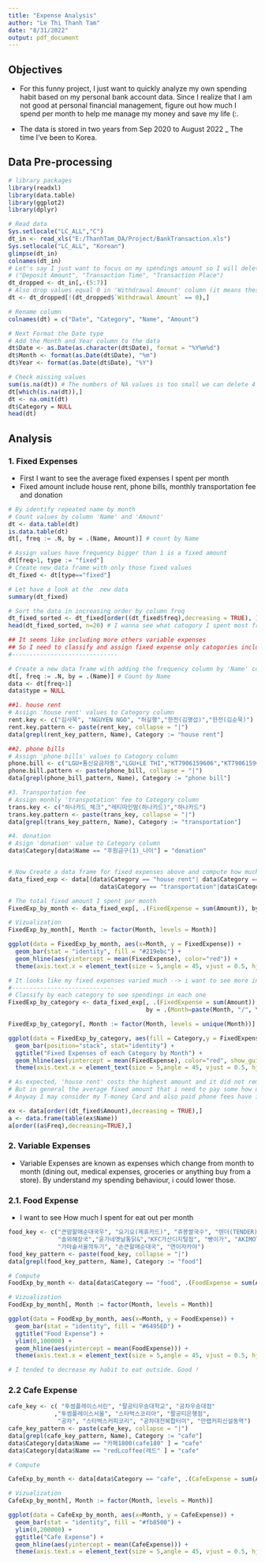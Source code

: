 ---
title: "Expense Analysis"
author: "Le Thi Thanh Tam"
date: "8/31/2022"
output: pdf_document
---

## Objectives

* For this funny project, I just want to quickly analyze my own spending habit based on my personal bank account data.
Since I realize that I am not good at personal financial management, figure out how much I spend per month to help me manage my money and save my life (:.

* The data is stored in two years from Sep 2020 to August 2022 _ The time I've been to Korea.

## Data Pre-processing

```{r}
# library packages
library(readxl)
library(data.table)
library(ggplot2)
library(dplyr)

# Read data
Sys.setlocale("LC_ALL","C")
dt_in <- read_xls("E:/ThanhTam_DA/Project/BankTransaction.xls")
Sys.setlocale("LC_ALL", "Korean")
glimpse(dt_in)
colnames(dt_in)
# Let's say I just want to focus on my spendings amount so I will delete some unnecessary columns 
# ("Deposit Amount", "Transaction Time", "Transaction Place")
dt_dropped <- dt_in[,-(5:7)]
# Also drop values equal 0 in 'Withdrawal Amount' column (it means these transactions is for 'Deposit Amount')
dt <- dt_dropped[!(dt_dropped$`Withdrawal Amount` == 0),]

# Rename column
colnames(dt) = c("Date", "Category", "Name", "Amount")

# Next Format the Date type
# Add the Month and Year column to the data
dt$Date <- as.Date(as.character(dt$Date), format = "%Y%m%d")
dt$Month <- format(as.Date(dt$Date), "%m")
dt$Year <- format(as.Date(dt$Date), "%Y")

# Check missing values
sum(is.na(dt)) # The numbers of NA values is too small we can delete 4 NA values
dt[which(is.na(dt)),] 
dt <- na.omit(dt)
dt$Category = NULL
head(dt)
```

## Analysis

### 1. Fixed Expenses

* First I want to see the average fixed expenses I spent per month
* Fixed amount include house rent, phone bills, monthly transportation fee and donation

```{r}
# By identify repeated name by month
# Count values by column 'Name' and 'Amount'
dt <- data.table(dt)
is.data.table(dt)
dt[, freq := .N, by = .(Name, Amount)] # count by Name

# Assign values have frequency bigger than 1 is a fixed amount
dt[freq>1, type := "fixed"]
# Create new data frame with only those fixed values
dt_fixed <- dt[type=="fixed"]

# Let have a look at the  new data
summary(dt_fixed)

# Sort the data in increasing order by column freq
dt_fixed_sorted <- dt_fixed[order((dt_fixed$freq),decreasing = TRUE), ]
head(dt_fixed_sorted, n=20) # I wanna see what catogory I spent most frequently (20 times) --> it turns out the convinient store near my last company (: 

## It seems like including more others variable expenses
## So I need to classify and assign fixed expense only catogories including: house rent, phone bills, bank transportation fee and donation
#------------------------------

# Create a new data frame with adding the frequency column by 'Name' column
dt[, freq := .N, by = .(Name)] # Count by Name
data <- dt[freq>1]
data$type = NULL

##1. house rent
# Assign 'house rent' values to Category column
rent.key <- c("김사묵", "NGUYEN NGO", "허길행","한전(김명섭)","한전(김순묵)")
rent.key.pattern <- paste(rent_key, collapse = "|")
data[grepl(rent_key_pattern, Name), Category := "house rent"]

##2. phone bills
# Assign 'phone bills' values to Catogory column
phone.bill <- c("LGU+통신요금자동","LGU+LE THI","KT7906159606","KT7906159604", "KT7906159608","KT7906159601", "KT7906159603", "KT7906159607", "KT7906159609","통신판매(ARS)_나")
phone.bill.pattern <- paste(phone_bill, collapse = "|")
data[grepl(phone_bill_pattern, Name), Category := "phone bill"]

#3. Transportation fee
# Assign monhly 'transpotation' fee to Category column
trans.key <- c("하나카드_체크","레티따인떰(하나카드)","하나카드")
trans.key.pattern <- paste(trans_key, collapse = "|")
data[grepl(trans_key_pattern, Name), Category := "transportation"]

#4. donation
# Asign 'donation' value to Category column
data$Category[data$Name == "후원금구(1)_나이"] = "donation"


# Now Create a data frame for fixed expenses above and compute how much spendings I did by month per year
data_fixed_exp <- data[(data$Category == "house rent"| data$Category == "phone bill"| 
                          data$Category == "transportation"|data$Category =="donation"),]

# The total fixed amount I spent per month
FixedExp_by_month <- data_fixed_exp[, .(FixedExpense = sum(Amount)), by = .(Month=paste(Month, "/", Year))]

# Vizualization
FixedExp_by_month[, Month := factor(Month, levels = Month)]

ggplot(data = FixedExp_by_month, aes(x=Month, y = FixedExpense)) +
  geom_bar(stat = "identity", fill = "#219ebc") +
  geom_hline(aes(yintercept = mean(FixedExpense), color="red")) +
  theme(axis.text.x = element_text(size = 5,angle = 45, vjust = 0.5, hjust=1))

# It looks like my fixed expenses varied much --> i want to see more in details
#-----------------------------
# Classify by each category to see spendings in each one
FixedExp_by_category <- data_fixed_exp[, .(FixedExpense = sum(Amount)), 
                                       by = .(Month=paste(Month, "/", Year), Category)]

FixedExp_by_category[, Month := factor(Month, levels = unique(Month))]

ggplot(data = FixedExp_by_category, aes(fill = Category,y = FixedExpense, x =Month)) +
  geom_bar(position="stack", stat="identity") +
  ggtitle("Fixed Expenses of each Category by Month") +
  geom_hline(aes(yintercept = mean(FixedExpense), color="red", show_guide = FALSE)) +
  theme(axis.text.x = element_text(size = 5,angle = 45, vjust = 0.5, hjust=1))

# As expected, 'house rent' costs the highest amount and it did not remain contant since I also paid for deposit house rent and advance payment
# But in general the average fixed amount that i need to pay some how under 250,000 KRW . It is a good sign (:
# Anyway I may consider my T-money Card and also paid phone fees have increased dramatically last month to decrease these costs.

ex <- data[order((dt_fixed$Amount),decreasing = TRUE),]
a <- data.frame(table(ex$Name))
a[order((a$Freq),decreasing=TRUE),]
```

### 2. Variable Expenses

* Variable Expenses are known as expenses which change from month to month (dining out, medical expenses, groceries or anything buy from a store). By understand my spending behaviour, i could lower those.

### 2.1. Food Expense

* I want to see How much I spent for eat out per month

```{r}
food_key <- c("큰맘할매순대국우", "요기요(제휴카드)", "쥬봉쌀국수", "텐더(TENDER)",
              "솔뫼해장국","윤가네옛날통닭&","KFC가산디지털점", "빵이가", "AKIMOTO MA",
              "가마솥서울깍두기", "손큰할매순대국", "연이자카야")
food_key_pattern <- paste(food_key, collapse = "|")
data[grepl(food_key_pattern, Name), Category := "food"]

# Compute
FoodExp_by_month <- data[data$Category == "food", .(FoodExpense = sum(Amount)), by = .(Month=paste(Month, "/", Year))]

# Vizualization
FoodExp_by_month[, Month := factor(Month, levels = Month)]

ggplot(data = FoodExp_by_month, aes(x=Month, y = FoodExpense)) +
  geom_bar(stat = "identity", fill = "#6495ED") +
  ggtitle("Food Expense") +
  ylim(0,100000) + 
  geom_hline(aes(yintercept = mean(FoodExpense))) + 
  theme(axis.text.x = element_text(size = 5,angle = 45, vjust = 0.5, hjust=1))

# I tended to decrease my habit to eat outside. Good !


```

### 2.2 Cafe Expense

```{r}
cafe_key <- c( "투썸플레이스서린", "팔공티우송대학교", "공차우송대점"
             ,"투썸플레이스서울", "스타벅스코리아", "팔공티은행점",
              "공차", "스타벅스커피코리", "공차대전복합터미", "만랩커피신설동역")
cafe_key_pattern <- paste(cafe_key, collapse = "|")
data[grepl(cafe_key_pattern, Name), Category := "cafe"]
data$Category[data$Name == "카페1800(cafe180" ] = "cafe"
data$Category[data$Name == "redLcoffee(레드" ] = "cafe"

# Compute

CafeExp_by_month <- data[data$Category == "cafe", .(CafeExpense = sum(Amount)), by = .(Month=paste(Month, "-", Year))]

# Vizualization
CafeExp_by_month[, Month := factor(Month, levels = Month)]

ggplot(data = CafeExp_by_month, aes(x=Month, y = CafeExpense)) +
  geom_bar(stat = "identity", fill = "#fb8500") +
  ylim(0,200000) + 
  ggtitle("Cafe Expense") +
  geom_hline(aes(yintercept = mean(CafeExpense))) +
  theme(axis.text.x = element_text(size = 5,angle = 45, vjust = 0.5, hjust=1))


```


